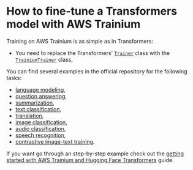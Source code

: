 <!---
Copyright 2023 The HuggingFace Team. All rights reserved.

Licensed under the Apache License, Version 2.0 (the "License");
you may not use this file except in compliance with the License.
You may obtain a copy of the License at

    http://www.apache.org/licenses/LICENSE-2.0

Unless required by applicable law or agreed to in writing, software
distributed under the License is distributed on an "AS IS" BASIS,
WITHOUT WARRANTIES OR CONDITIONS OF ANY KIND, either express or implied.
See the License for the specific language governing permissions and
limitations under the License.
-->

# How to fine-tune a Transformers model with AWS Trainium

Training on AWS Trainium is as simple as in Transformers:

- You need to replace the Transformers' [`Trainer`](https://huggingface.co/docs/transformers/main_classes/trainer) class with the [`TrainiumTrainer`](https://huggingface.co/docs/optimum/neuron/package_reference/trainer) class,

You can find several examples in the official repository for the following tasks:

- [language modeling](https://github.com/huggingface/optimum-neuron/tree/main/examples/language-modeling),
- [question answering](https://github.com/huggingface/optimum-neuron/tree/main/examples/question-answering),
- [summarization](https://github.com/huggingface/optimum-neuron/tree/main/examples/summarization),
- [text classification](https://github.com/huggingface/optimum-neuron/tree/main/examples/text-classification),
- [translation](https://github.com/huggingface/optimum-neuron/tree/main/examples/translation),
- [image classification](https://github.com/huggingface/optimum-neuron/tree/main/examples/image-classification),
- [audio classification](https://github.com/huggingface/optimum-neuron/tree/main/examples/audio-classification),
- [speech recognition](https://github.com/huggingface/optimum-neuron/tree/main/examples/speech-recognition),
- [contrastive image-text training](https://github.com/huggingface/optimum-neuron/tree/main/examples/contrastive-image-text).

If you want go through an step-by-step example check out the [getting started with AWS Trainium and Hugging Face Transformers](../tutorials/getting_started) guide.
